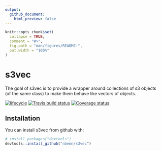 ```yaml
---
output:
  github_document:
    html_preview: false
---
```


<!-- README.md is generated from README.Rmd. Please edit that file -->
<!-- build with rmarkdown::render("README.Rmd") -->

```r
knitr::opts_chunk$set(
  collapse = TRUE,
  comment = "#>",
  fig.path = "man/figures/README-",
  out.width = "100%"
)
```
# s3vec

The goal of s3vec is to provide a wrapper around collections of s3 objects (of the same class) to make them behave like vectors of objects.

[![lifecycle](https://img.shields.io/badge/lifecycle-experimental-orange.svg)](https://img.shields.io/badge/lifecycle-experimental-orange.svg)
[![Travis build status](https://travis-ci.org/nbenn/s3vec.svg?branch=master)](https://travis-ci.org/nbenn/s3vec)
[![Coverage status](https://codecov.io/gh/nbenn/s3vec/branch/master/graph/badge.svg)](https://codecov.io/github/nbenn/s3vec?branch=master)

## Installation

You can install s3vec from github with:

```r
# install.packages("devtools")
devtools::install_github("nbenn/s3vec")
```
